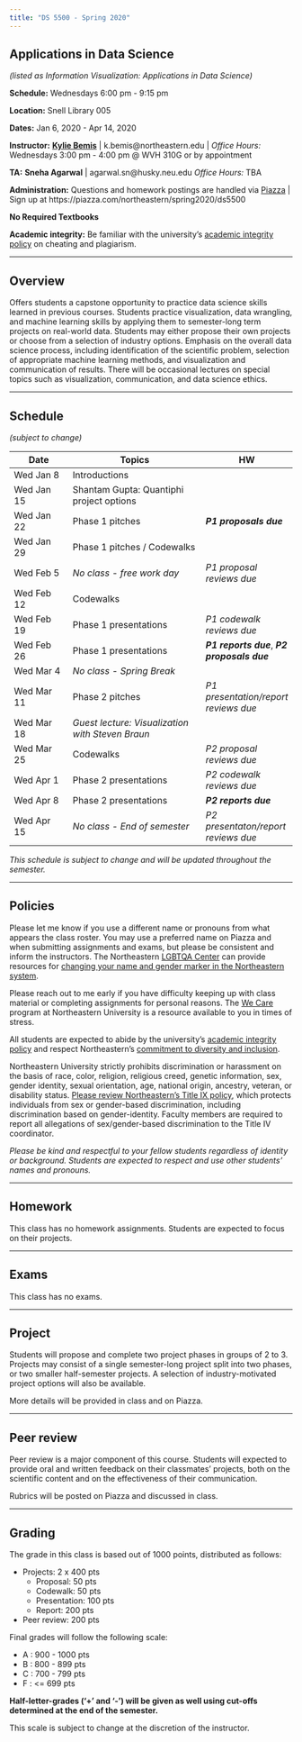 ```yaml
---
title: "DS 5500 - Spring 2020"
---
```


## Applications in Data Science

*(listed as Information Visualization: Applications in Data Science)*

**Schedule:** Wednesdays 6:00 pm - 9:15 pm

**Location:** Snell Library 005

**Dates:** Jan 6, 2020 - Apr 14, 2020

**Instructor:** [**Kylie Bemis**](http://www.ccis.northeastern.edu/people/kylie-ariel-bemis/) |
k.bemis@northeastern.edu | 
*Office Hours:* Wednesdays 3:00 pm - 4:00 pm @ WVH 310G or by appointment

**TA:** **Sneha Agarwal** |
agarwal.sn@husky.neu.edu
*Office Hours:* TBA

**Administration:** Questions and homework postings are handled via [Piazza](https://piazza.com/northeastern/spring2020/ds5500/home) | Sign up at https://piazza.com/northeastern/spring2020/ds5500

**No Required Textbooks**

**Academic integrity:** Be familiar with the university's [academic integrity policy](http://www.northeastern.edu/osccr/academic-integrity-policy/) on cheating and plagiarism.

***

## Overview

Offers students a capstone opportunity to practice data science skills learned in previous courses. Students practice visualization, data wrangling, and machine learning skills by applying them to semester-long term projects on real-world data. Students may either propose their own projects or choose from a selection of industry options. Emphasis on the overall data science process, including identification of the scientific problem, selection of appropriate machine learning methods, and visualization and communication of results. There will be occasional lectures on special topics such as visualization, communication, and data science ethics.

***

## Schedule
*(subject to change)*

Date 		| Topics 					| HW
------------|---------------------------|-----
Wed Jan 8 | Introductions |  
Wed Jan 15 | Shantam Gupta: Quantiphi project options |  
Wed Jan 22 | Phase 1 pitches | *__P1 proposals due__*
Wed Jan 29 | Phase 1 pitches / Codewalks | 
Wed Feb 5 | *No class - free work day* | *P1 proposal reviews due*
Wed Feb 12 | Codewalks | 
Wed Feb 19 | Phase 1 presentations | *P1 codewalk reviews due*
Wed Feb 26 | Phase 1 presentations | *__P1 reports due__*, *__P2 proposals due__*
Wed Mar 4 | *No class - Spring Break* | 
Wed Mar 11 | Phase 2 pitches | *P1 presentation/report reviews due*
Wed Mar 18 | *Guest lecture: Visualization with Steven Braun* | 
Wed Mar 25 | Codewalks | *P2 proposal reviews due*
Wed Apr 1 | Phase 2 presentations | *P2 codewalk reviews due*
Wed Apr 8 | Phase 2 presentations | *__P2 reports due__*
Wed Apr 15 | *No class - End of semester* | *P2 presentaton/report reviews due*

*This schedule is subject to change and will be updated throughout the semester.*

***

## Policies

Please let me know if you use a different name or pronouns from what appears the class roster. You may use a preferred name on Piazza and when submitting assignments and exams, but please be consistent and inform the instructors. The Northeastern [LGBTQA Center](https://studentlife.northeastern.edu/lgbtqa/) can provide resources for [changing your name and gender marker in the Northeastern system](https://www.northeastern.edu/ouec/training-and-education/gender-identity-personal-pronouns-syllabus-guidance/).

Please reach out to me early if you have difficulty keeping up with class material or completing assignments for personal reasons. The [We Care](https://studentlife.northeastern.edu/we-care/) program at Northeastern University is a resource available to you in times of stress.

All students are expected to abide by the university's [academic integrity policy](http://www.northeastern.edu/osccr/academic-integrity-policy/) and respect Northeastern's [commitment to diversity and inclusion](https://www.northeastern.edu/academic-plan/strategic-themes/diversity-and-inclusion/).

Northeastern University strictly prohibits discrimination or harassment on the basis of race, color, religion, religious creed, genetic information, sex, gender identity, sexual orientation, age, national origin, ancestry, veteran, or disability status. [Please review Northeastern's Title IX policy](https://www.northeastern.edu/ouec/), which protects individuals from sex or gender-based discrimination, including discrimination based on gender-identity. Faculty members are required to report all allegations of sex/gender-based discrimination to the Title IV coordinator.

*Please be kind and respectful to your fellow students regardless of identity or background. Students are expected to respect and use other students' names and pronouns.*

***

## Homework

This class has no homework assignments. Students are expected to focus on their projects.

***

## Exams

This class has no exams.

***

## Project

Students will propose and complete two project phases in groups of 2 to 3. Projects may consist of a single semester-long project split into two phases, or two smaller half-semester projects. A selection of industry-motivated project options will also be available.

More details will be provided in class and on Piazza.

***

## Peer review

Peer review is a major component of this course. Students will expected to provide oral and written feedback on their classmates' projects, both on the scientific content and on the effectiveness of their communication.

Rubrics will be posted on Piazza and discussed in class.

***

## Grading

The grade in this class is based out of 1000 points, distributed as follows:

- Projects: 2 x 400 pts
	- Proposal: 50 pts
	- Codewalk: 50 pts
	- Presentation: 100 pts
	- Report: 200 pts
- Peer review: 200 pts

Final grades will follow the following scale:

- A : 900 - 1000 pts
- B : 800 - 899 pts
- C : 700 - 799 pts
- F : <= 699 pts

**Half-letter-grades ('+' and '-') will be given as well using cut-offs determined at the end of the semester.**

This scale is subject to change at the discretion of the instructor.

